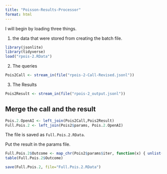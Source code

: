 ```yaml
---
title: "Poisson-Results-Processor"
format: html
---
```


I will begin by loading three things.  

1. the data that were stored from creating the batch file.

```r
library(jsonlite)
library(tidyverse)
load("rpois-2.RData")
```

2. The queries

```r
Pois2Call <- stream_in(file("rpois-2-Call-Revised.jsonl"))
```

3. The Results

```r
Pois2Result <- stream_in(file("rpois-2_output.jsonl"))
```

## Merge the call and the result

```r
Pois.2.OpenAI <- left_join(Pois2Call,Pois2Result)
Full.Pois.2 <- left_join(Pois2$params, Pois.2.OpenAI)
```

The file is saved as `Full.Pois.2.RData`.

Put the result in the params file.

```r
Full.Pois.2$Outcome <- map_chr(Pois2$params$iter, function(x) { unlist(Pois2Result$response$body$choices[[x]][[2]][2]) })
table(Full.Pois.2$Outcome)
```

```r
save(Full.Pois.2, file="Full.Pois.2.RData")
```

